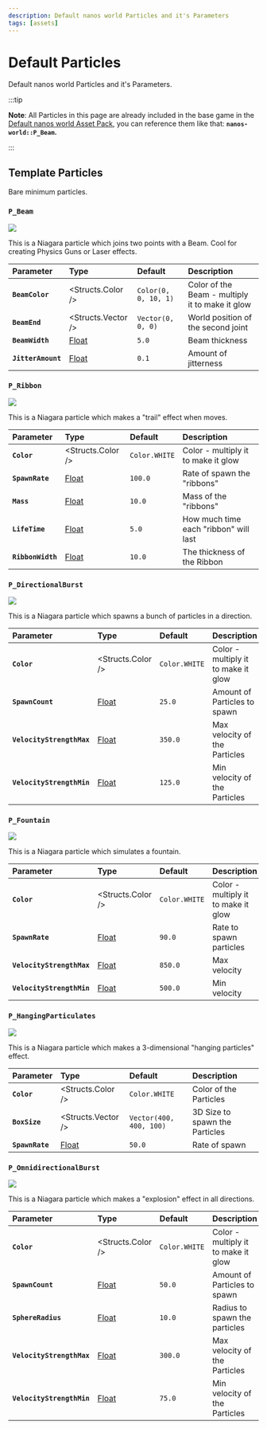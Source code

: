 ```yaml
---
description: Default nanos world Particles and it's Parameters
tags: [assets]
---
```


# Default Particles

Default nanos world Particles and it's Parameters.


:::tip

**Note**: All Particles in this page are already included in the base game in the [Default nanos world Asset Pack](./assets-modding/default-asset-pack/default-asset-pack.md), you can reference them like that: **`nanos-world::P_Beam`.**

:::

## Template Particles

Bare minimum particles.

### `P_Beam`

![](/img/docs/default-particles-beam.jpg)

This is a Niagara particle which joins two points with a Beam. Cool for creating Physics Guns or Laser effects.

| Parameter | Type | Default | Description |
| :--- | :--- | :--- | :--- |
| **`BeamColor`** | <Structs.Color /> | `Color(0, 0, 10, 1)` | Color of the Beam - multiply it to make it glow |
| **`BeamEnd`** | <Structs.Vector /> | `Vector(0, 0, 0)` | World position of the second joint |
| **`BeamWidth`** | [Float](./scripting-reference/classes/particle.mdx#setparameterfloat) | `5.0` | Beam thickness |
| **`JitterAmount`** | [Float](./scripting-reference/classes/particle.mdx#setparameterfloat) | `0.1` | Amount of jitterness |

### `P_Ribbon`

![](/img/docs/default-particles-ribbon.jpg)

This is a Niagara particle which makes a "trail" effect when moves.

| Parameter | Type | Default | Description |
| :--- | :--- | :--- | :--- |
| **`Color`** | <Structs.Color /> | `Color.WHITE` | Color - multiply it to make it glow |
| **`SpawnRate`** | [Float](./scripting-reference/classes/particle.mdx#setparameterfloat) | `100.0` | Rate of spawn the "ribbons" |
| **`Mass`** | [Float](./scripting-reference/classes/particle.mdx#setparameterfloat) | `10.0` | Mass of the "ribbons" |
| **`LifeTime`** | [Float](./scripting-reference/classes/particle.mdx#setparameterfloat) | `5.0` | How much time each "ribbon" will last |
| **`RibbonWidth`** | [Float](./scripting-reference/classes/particle.mdx#setparameterfloat) | `10.0` | The thickness of the Ribbon |

### `P_DirectionalBurst`

![](/img/docs/default-particles-directional-burst.jpg)

This is a Niagara particle which spawns a bunch of particles in a direction.

| Parameter | Type | Default | Description |
| :--- | :--- | :--- | :--- |
| **`Color`** | <Structs.Color /> | `Color.WHITE` | Color - multiply it to make it glow |
| **`SpawnCount`** | [Float](./scripting-reference/classes/particle.mdx#setparameterfloat) | `25.0` | Amount of Particles to spawn |
| **`VelocityStrengthMax`** | [Float](./scripting-reference/classes/particle.mdx#setparameterfloat) | `350.0` | Max velocity of the Particles |
| **`VelocityStrengthMin`** | [Float](./scripting-reference/classes/particle.mdx#setparameterfloat) | `125.0` | Min velocity of the Particles |

### `P_Fountain`

![](/img/docs/default-particles-fountain.jpg)

This is a Niagara particle which simulates a fountain.

| Parameter | Type | Default | Description |
| :--- | :--- | :--- | :--- |
| **`Color`** | <Structs.Color /> | `Color.WHITE` | Color - multiply it to make it glow |
| **`SpawnRate`** | [Float](./scripting-reference/classes/particle.mdx#setparameterfloat) | `90.0` | Rate to spawn particles |
| **`VelocityStrengthMax`** | [Float](./scripting-reference/classes/particle.mdx#setparameterfloat) | `850.0` | Max velocity |
| **`VelocityStrengthMin`** | [Float](./scripting-reference/classes/particle.mdx#setparameterfloat) | `500.0` | Min velocity |

### `P_HangingParticulates`

![](/img/docs/default-particles-hanging.jpg)

This is a Niagara particle which makes a 3-dimensional "hanging particles" effect.

| Parameter | Type | Default | Description |
| :--- | :--- | :--- | :--- |
| **`Color`** | <Structs.Color /> | `Color.WHITE` | Color of the Particles |
| **`BoxSize`** | <Structs.Vector /> | `Vector(400, 400, 100)` | 3D Size to spawn the Particles |
| **`SpawnRate`** | [Float](./scripting-reference/classes/particle.mdx#setparameterfloat) | `50.0` | Rate of spawn |

### `P_OmnidirectionalBurst`

![](/img/docs/default-particles-omnidirectional-burst.jpg)

This is a Niagara particle which makes a "explosion" effect in all directions.

| Parameter | Type | Default | Description |
| :--- | :--- | :--- | :--- |
| **`Color`** | <Structs.Color /> | `Color.WHITE` | Color - multiply it to make it glow |
| **`SpawnCount`** | [Float](./scripting-reference/classes/particle.mdx#setparameterfloat) | `50.0` | Amount of Particles to spawn |
| **`SphereRadius`** | [Float](./scripting-reference/classes/particle.mdx#setparameterfloat) | `10.0` | Radius to spawn the particles |
| **`VelocityStrengthMax`** | [Float](./scripting-reference/classes/particle.mdx#setparameterfloat) | `300.0` | Max velocity of the Particles |
| **`VelocityStrengthMin`** | [Float](./scripting-reference/classes/particle.mdx#setparameterfloat) | `75.0` | Min velocity of the Particles |

